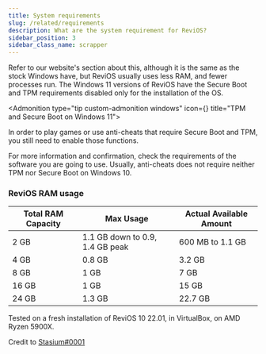 ```yaml
---
title: System requirements
slug: /related/requirements
description: What are the system requirement for ReviOS?
sidebar_position: 3
sidebar_class_name: scrapper
---
```




Refer to our website's section about this, although it is the same as the stock Windows have, but ReviOS usually uses less RAM, and fewer processes run. The Windows 11 versions of ReviOS have the Secure Boot and TPM requirements disabled only for the installation of the OS.


<Admonition type="tip custom-admonition windows" icon={<i class="fa-brands fa-windows fa-lg"></i>} title="TPM and Secure Boot on Windows 11">
  <p>
	In order to play games or use anti-cheats that require Secure Boot and TPM, you still need to enable those functions. 
	<p> </p>
	For more information and confirmation, check the requirements of the software you are going to use. Usually, anti-cheats does not require neither TPM nor Secure Boot on Windows 10.
  </p>
</Admonition>

### ReviOS RAM usage

| Total RAM Capacity | Max Usage                       | Actual Available Amount |
| ------------------ | ------------------------------- | ----------------------- |
| 2 GB               | 1.1 GB down to 0.9, 1.4 GB peak | 600 MB to 1.1 GB        |
| 4 GB               | 0.8 GB                          | 3.2 GB                  |
| 8 GB               | 1 GB                            | 7 GB                    |
| 16 GB              | 1 GB                            | 15 GB                   |
| 24 GB              | 1.3 GB                          | 22.7 GB                 |

Tested on a fresh installation of ReviOS 10 22.01, in VirtualBox, on AMD Ryzen 5900X.

Credit to [Stasium#0001](https://stasium.dev/)